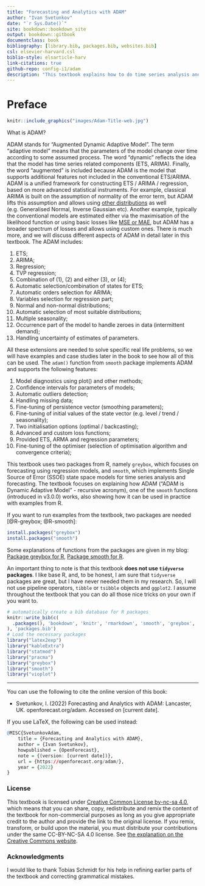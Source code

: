 ```yaml
--- 
title: "Forecasting and Analytics with ADAM"
author: "Ivan Svetunkov"
date: "`r Sys.Date()`"
site: bookdown::bookdown_site
output: bookdown::gitbook
documentclass: book
bibliography: [library.bib, packages.bib, websites.bib]
csl: elsevier-harvard.csl
biblio-style: elsarticle-harv
link-citations: true
github-repo: config-i1/adam
description: "This textbook explains how to do time series analysis and forecasting using Augmented Dynamic Adaptive Model, implemented in smooth package for R."
---
```


# Preface {-}

```r
knitr::include_graphics("images/Adam-Title-web.jpg")
```


What is ADAM?

ADAM stands for "Augmented Dynamic Adaptive Model". The term "adaptive model" means that the parameters of the model change over time according to some assumed process. The word "dynamic" reflects the idea that the model has time series related components (ETS, ARIMA). Finally, the word "augmented" is included because ADAM is the model that supports additional features not included in the conventional ETS/ARIMA. ADAM is a unified framework for constructing ETS / ARIMA / regression, based on more advanced statistical instruments. For example, classical ARIMA is built on the assumption of normality of the error term, but ADAM lifts this assumption and allows using [other distributions](#distributions) as well (e.g. Generalised Normal, Inverse Gaussian etc). Another example, typically the conventional models are estimated either via the maximisation of the likelihood function or using basic losses like [MSE or MAE](#errorMeasures), but ADAM has a broader spectrum of losses and allows using custom ones. There is much more, and we will discuss different aspects of ADAM in detail later in this textbook. The ADAM includes:

1. ETS;
2. ARIMA;
3. Regression;
4. TVP regression;
5. Combination of (1), (2) and either (3), or (4);
6. Automatic selection/combination of states for ETS;
7. Automatic orders selection for ARIMA;
8. Variables selection for regression part;
9. Normal and non-normal distributions;
10. Automatic selection of most suitable distributions;
11. Multiple seasonality;
12. Occurrence part of the model to handle zeroes in data (intermittent demand);
13. Handling uncertainty of estimates of parameters.

All these extensions are needed to solve specific real life problems, so we will have examples and case studies later in the book to see how all of this can be used. The `adam()` function from `smooth` package implements ADAM and supports the following features:

1. Model diagnostics using plot() and other methods;
2. Confidence intervals for parameters of models;
3. Automatic outliers detection;
4. Handling missing data;
5. Fine-tuning of persistence vector (smoothing parameters);
6. Fine-tuning of initial values of the state vector (e.g. level / trend / seasonality);
7. Two initialisation options (optimal / backcasting);
8. Advanced and custom loss functions;
9. Provided ETS, ARMA and regression parameters;
10. Fine-tuning of the optimiser (selection of optimisation algorithm and convergence criteria);

This textbook uses two packages from R, namely `greybox`, which focuses on forecasting using regression models, and `smooth`, which implements Single Source of Error (SSOE) state space models for time series analysis and forecasting. The textbook focuses on explaining how ADAM ("ADAM is Dynamic Adaptive Model" - recursive acronym), one of the `smooth` functions (introduced in v3.0.0) works, also showing how it can be used in practice with examples from R.


If you want to run examples from the textbook, two packages are needed [@R-greybox; @R-smooth]:
```r
install.packages("greybox")
install.packages("smooth")
```

Some explanations of functions from the packages are given in my blog: [Package greybox for R](https://forecasting.svetunkov.ru/en/category/r-en/greybox/), [Package smooth for R](https://forecasting.svetunkov.ru/en/category/r-en/smooth/).

An important thing to note is that this textbook **does not use `tidyverse` packages**. I like base R, and, to be honest, I am sure that `tidyverse` packages are great, but I have never needed them in my research. So, I will not use pipeline operators, `tibble` or `tsibble` objects and `ggplot2`. I assume throughout the textbook that you can do all those nice tricks on your own if you want to.

```r
# automatically create a bib database for R packages
knitr::write_bib(c(
  .packages(), 'bookdown', 'knitr', 'rmarkdown', 'smooth', 'greybox', 'vioplot', 'pracma', 'legion'
), 'packages.bib')
# Load the necessary packages
library("latex2exp")
library("kableExtra")
library("statmod")
library("pracma")
library("greybox")
library("smooth")
library("vioplot")
```

---

You can use the following to cite the online version of this book:

::: adamCitation
- Svetunkov, I. (2022) Forecasting and Analytics with ADAM: Lancaster, UK. openforecast.org/adam. Accessed on [current date].
:::

If you use LaTeX, the following can be used instead:

```r
@MISC{SvetunkovAdam,
    title = {Forecasting and Analytics with ADAM},
    author = {Ivan Svetunkov},
    howpublished = {OpenForecast},
    note = {(version: [current date])},
    url = {https://openforecast.org/adam/},
    year = {2022}
}
```

### License {-}

This textbook is licensed under [Creative Common License by-nc-sa 4.0](https://creativecommons.org/licenses/by-nc-sa/4.0/), which means that you can share, copy, redistribute and remix the content of the textbook for non-commercial purposes as long as you give appropriate credit to the author and provide the link to the original license. If you remix, transform, or build upon the material, you must distribute your contributions under the same CC-BY-NC-SA 4.0 license. See [the explanation on the Creative Commons website](https://creativecommons.org/licenses/by-nc-sa/4.0/).

### Acknowledgments {-}
I would like to thank Tobias Schmidt for his help in refining earlier parts of the textbook and correcting grammatical mistakes.
